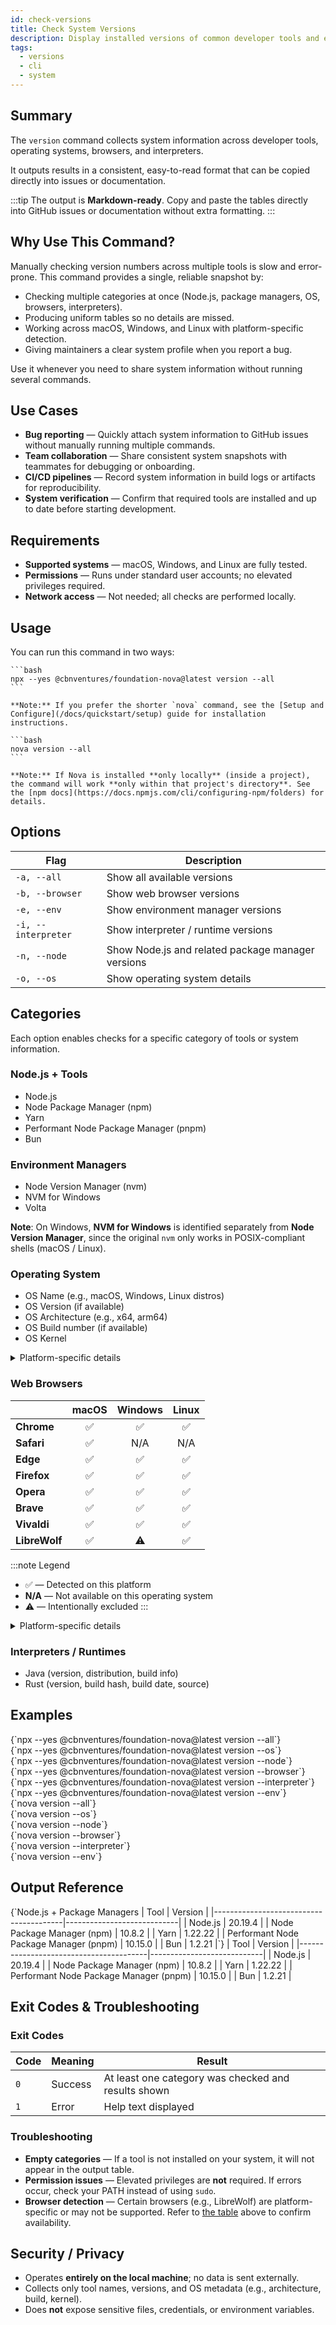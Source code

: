 ```yaml
---
id: check-versions
title: Check System Versions
description: Display installed versions of common developer tools and environments.
tags:
  - versions
  - cli
  - system
---
```



## Summary

The `version` command collects system information across developer tools, operating systems, browsers, and interpreters.

It outputs results in a consistent, easy-to-read format that can be copied directly into issues or documentation.

:::tip
The output is **Markdown-ready**. Copy and paste the tables directly into GitHub issues or documentation without extra formatting.
:::

## Why Use This Command?

Manually checking version numbers across multiple tools is slow and error-prone. This command provides a single, reliable snapshot by:

- Checking multiple categories at once (Node.js, package managers, OS, browsers, interpreters).
- Producing uniform tables so no details are missed.
- Working across macOS, Windows, and Linux with platform-specific detection.
- Giving maintainers a clear system profile when you report a bug.

Use it whenever you need to share system information without running several commands.

## Use Cases

- **Bug reporting** — Quickly attach system information to GitHub issues without manually running multiple commands.
- **Team collaboration** — Share consistent system snapshots with teammates for debugging or onboarding.
- **CI/CD pipelines** — Record system information in build logs or artifacts for reproducibility.
- **System verification** — Confirm that required tools are installed and up to date before starting development.

## Requirements

- **Supported systems** — macOS, Windows, and Linux are fully tested.
- **Permissions** — Runs under standard user accounts; no elevated privileges required.
- **Network access** — Not needed; all checks are performed locally.

## Usage

You can run this command in two ways:

<Tabs>
  <TabItem value="npx" label="npx (no install)" default>

    ```bash
    npx --yes @cbnventures/foundation-nova@latest version --all
    ```

    **Note:** If you prefer the shorter `nova` command, see the [Setup and Configure](/docs/quickstart/setup) guide for installation instructions.

  </TabItem>
  <TabItem value="nova" label="nova (installed)">

    ```bash
    nova version --all
    ```

    **Note:** If Nova is installed **only locally** (inside a project), the command will work **only within that project's directory**. See the [npm docs](https://docs.npmjs.com/cli/configuring-npm/folders) for details.

  </TabItem>
</Tabs>

## Options

| Flag                | Description                                       |
|---------------------|---------------------------------------------------|
| `-a, --all`         | Show all available versions                       |
| `-b, --browser`     | Show web browser versions                         |
| `-e, --env`         | Show environment manager versions                 |
| `-i, --interpreter` | Show interpreter / runtime versions               |
| `-n, --node`        | Show Node.js and related package manager versions |
| `-o, --os`          | Show operating system details                     |

## Categories

Each option enables checks for a specific category of tools or system information.

### Node.js + Tools

- Node.js
- Node Package Manager (npm)
- Yarn
- Performant Node Package Manager (pnpm)
- Bun

### Environment Managers

- Node Version Manager (nvm)
- NVM for Windows
- Volta

**Note**: On Windows, **NVM for Windows** is identified separately from **Node Version Manager**, since the original `nvm` only works in POSIX-compliant shells (macOS / Linux).

### Operating System

- OS Name (e.g., macOS, Windows, Linux distros)
- OS Version (if available)
- OS Architecture (e.g., x64, arm64)
- OS Build number (if available)
- OS Kernel

<details>
  <summary>Platform-specific details</summary>
  <ul>
    <li><strong>macOS</strong>: Uses <code>sw_vers</code>.</li>
    <li><strong>Windows</strong>: Reads from the Windows Registry.</li>
    <li><strong>Linux</strong>: Reads <code>/etc/os-release</code>.</li>
  </ul>
</details>

### Web Browsers

|                                                      | **macOS** | **Windows** | **Linux** |
|------------------------------------------------------|:---------:|:-----------:|:---------:|
| <Icon icon="logos:chrome" /> **Chrome**              |     ✅     |      ✅      |     ✅     |
| <Icon icon="logos:safari" /> **Safari**              |     ✅     |     N/A     |    N/A    |
| <Icon icon="logos:microsoft-edge" /> **Edge**        |     ✅     |      ✅      |     ✅     |
| <Icon icon="logos:firefox" /> **Firefox**            |     ✅     |      ✅      |     ✅     |
| <Icon icon="logos:opera" /> **Opera**                |     ✅     |      ✅      |     ✅     |
| <Icon icon="logos:brave" /> **Brave**                |     ✅     |      ✅      |     ✅     |
| <Icon icon="logos:vivaldi-icon" /> **Vivaldi**       |     ✅     |      ✅      |     ✅     |
| <Icon icon="simple-icons:librewolf" /> **LibreWolf** |     ✅     |     ⚠️      |     ✅     |

:::note Legend
- ✅ — Detected on this platform
- **N/A** — Not available on this operating system
- ⚠️ — Intentionally excluded
:::

<details>
  <summary>Platform-specific details</summary>
  <ul>
    <li><strong>macOS</strong>: Reads from App bundles.</li>
    <li><strong>Windows</strong>: Reads from the Windows Registry.</li>
    <li><strong>Linux</strong>: Reads from the PATH.</li>
  </ul>
</details>

### Interpreters / Runtimes

- Java (version, distribution, build info)
- Rust (version, build hash, build date, source)

## Examples

<Tabs>
  <TabItem value="npx" label="npx (no install)" default>
    <div className="row">
      <div className="col col--6 margin-bottom--sm">
        <CodeBlock language="bash" title="All">
          {`npx --yes @cbnventures/foundation-nova@latest version --all`}
        </CodeBlock>
      </div>
      <div className="col col--6 margin-bottom--sm">
        <CodeBlock language="bash" title="Operating System">
          {`npx --yes @cbnventures/foundation-nova@latest version --os`}
        </CodeBlock>
      </div>
      <div className="col col--6 margin-bottom--sm">
        <CodeBlock language="bash" title="Node.js + Tools">
          {`npx --yes @cbnventures/foundation-nova@latest version --node`}
        </CodeBlock>
      </div>
      <div className="col col--6 margin-bottom--sm">
        <CodeBlock language="bash" title="Web Browsers">
          {`npx --yes @cbnventures/foundation-nova@latest version --browser`}
        </CodeBlock>
      </div>
      <div className="col col--6 margin-bottom--sm">
        <CodeBlock language="bash" title="Interpreters / Runtimes">
          {`npx --yes @cbnventures/foundation-nova@latest version --interpreter`}
        </CodeBlock>
      </div>
      <div className="col col--6 margin-bottom--sm">
        <CodeBlock language="bash" title="Environment Managers">
          {`npx --yes @cbnventures/foundation-nova@latest version --env`}
        </CodeBlock>
      </div>
    </div>
  </TabItem>
  <TabItem value="nova" label="nova (installed)">
    <div className="row">
      <div className="col col--6 margin-bottom--sm">
        <CodeBlock language="bash" title="All">
          {`nova version --all`}
        </CodeBlock>
      </div>
      <div className="col col--6 margin-bottom--sm">
        <CodeBlock language="bash" title="Operating System">
          {`nova version --os`}
        </CodeBlock>
      </div>
      <div className="col col--6 margin-bottom--sm">
        <CodeBlock language="bash" title="Node.js + Tools">
          {`nova version --node`}
        </CodeBlock>
      </div>
      <div className="col col--6 margin-bottom--sm">
        <CodeBlock language="bash" title="Web Browsers">
          {`nova version --browser`}
        </CodeBlock>
      </div>
      <div className="col col--6 margin-bottom--sm">
        <CodeBlock language="bash" title="Interpreters / Runtimes">
          {`nova version --interpreter`}
        </CodeBlock>
      </div>
      <div className="col col--6 margin-bottom--sm">
        <CodeBlock language="bash" title="Environment Managers">
          {`nova version --env`}
        </CodeBlock>
      </div>
    </div>
  </TabItem>
</Tabs>

## Output Reference

<Tabs>
  <TabItem value="raw-node" label="Raw (actual output)" default>
    <CodeBlock language="text">
{`Node.js + Package Managers
| Tool                                   | Version                    |
|----------------------------------------|----------------------------|
| Node.js                                | 20.19.4                    |
| Node Package Manager (npm)             | 10.8.2                     |
| Yarn                                   | 1.22.22                    |
| Performant Node Package Manager (pnpm) | 10.15.0                    |
| Bun                                    | 1.2.21                     |`}
    </CodeBlock>
  </TabItem>
  <TabItem value="rendered-node" label="Rendered (preview)">
    | Tool                                   | Version                    |
    |----------------------------------------|----------------------------|
    | Node.js                                | 20.19.4                    |
    | Node Package Manager (npm)             | 10.8.2                     |
    | Yarn                                   | 1.22.22                    |
    | Performant Node Package Manager (pnpm) | 10.15.0                    |
    | Bun                                    | 1.2.21                     |
  </TabItem>
</Tabs>

## Exit Codes & Troubleshooting


### Exit Codes

| Code | Meaning | Result                                              |
|------|---------|-----------------------------------------------------|
| `0`  | Success | At least one category was checked and results shown |
| `1`  | Error   | Help text displayed                                 |

### Troubleshooting

- **Empty categories** — If a tool is not installed on your system, it will not appear in the output table.
- **Permission issues** — Elevated privileges are **not** required. If errors occur, check your PATH instead of using `sudo`.
- **Browser detection** — Certain browsers (e.g., LibreWolf) are platform-specific or may not be supported. Refer to [the table](/docs/cli/utilities/check-versions#web-browsers) above to confirm availability.

## Security / Privacy

- Operates **entirely on the local machine**; no data is sent externally.
- Collects only tool names, versions, and OS metadata (e.g., architecture, build, kernel).
- Does **not** expose sensitive files, credentials, or environment variables.
